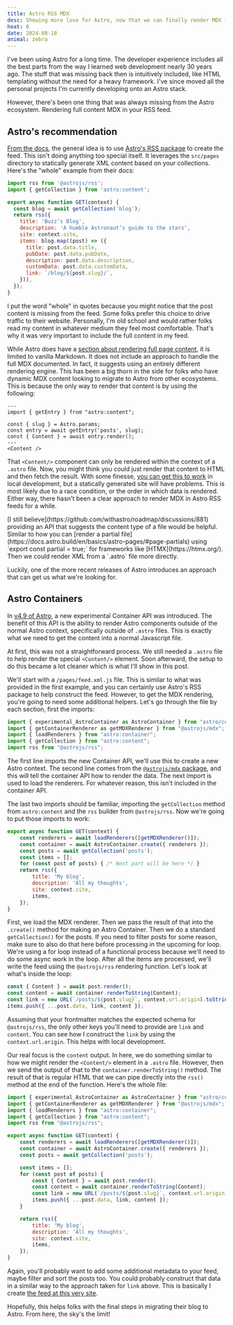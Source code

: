 ```yaml
---
title: Astro RSS MDX
desc: Showing more love for Astro, now that we can finally render MDX in RSS content.
heat: 0
date: 2024-08-18
animal: zebra
---
```



I've been using Astro for a long time. The developer experience includes all the best parts from the way I learned web development nearly 30 years ago. The stuff that was missing back then is intuitively included, like HTML templating without the need for a heavy framework. I've since moved all the personal projects I'm currently developing onto an Astro stack.

However, there's been one thing that was always missing from the Astro ecosystem. Rendering full content MDX in your RSS feed.

## Astro's recommendation

[From the docs](https://docs.astro.build/en/guides/rss/), the general idea is to use [Astro's RSS package](https://www.npmjs.com/package/@astrojs/rss) to create the feed. This isn't doing anything too special itself. It leverages the `src/pages` directory to statically generate XML content based on your collections. Here's the "whole" example from their docs: 

```js
import rss from '@astrojs/rss';
import { getCollection } from 'astro:content';

export async function GET(context) {
  const blog = await getCollection('blog');
  return rss({
    title: 'Buzz’s Blog',
    description: 'A humble Astronaut’s guide to the stars',
    site: context.site,
    items: blog.map((post) => ({
      title: post.data.title,
      pubDate: post.data.pubDate,
      description: post.data.description,
      customData: post.data.customData,
      link: `/blog/${post.slug}/`,
    })),
  });
}
```

I put the word "whole" in quotes because you might notice that the post content is missing from the feed. Some folks prefer this choice to drive traffic to their website. Personally, I'm old school and would rather folks read my content in whatever medium they feel most comfortable. That's why it was very important to include the full content in my feed.

While Astro does have a [section about rendering full page content](https://docs.astro.build/en/guides/rss/#including-full-post-content), it is limited to vanilla Markdown. It does not include an approach to handle the full MDX documented. In fact, it suggests using an entirely different rendering engine. This has been a big thorn in the side for folks who have dynamic MDX content looking to migrate to Astro from other ecosystems. This is because the only way to render that content is by using the following:

```astro
---
import { getEntry } from "astro:content";

const { slug } = Astro.params;
const entry = await getEntry('posts', slug);
const { Content } = await entry.render();
---
<Content />
```

That `<Content/>` component can only be rendered within the context of a `.astro` file. Now, you might think you could just render that content to HTML and then fetch the result. With some finesse, [you can get this to work](https://github.com/ddamato/astro-mdx-rss) in local development, but a statically generated site will have problems. This is most likely due to a race condition, or the order in which data is rendered. Either way, there hasn't been a clear approach to render MDX in Astro RSS feeds for a while.

<Aside>
    [I still believe](https://github.com/withastro/roadmap/discussions/881) providing an API that suggests the content type of a file would be helpful. Similar to how you can [render a partial file](https://docs.astro.build/en/basics/astro-pages/#page-partials) using `export const partial = true;` for frameworks like [HTMX](https://htmx.org/). Then we could render XML from a `.astro` file more directly.
</Aside>

Luckily, one of the more recent releases of Astro introduces an approach that can get us what we're looking for.

## Astro Containers

In [v4.9 of Astro](https://astro.build/blog/astro-490/), a new experimental Container API was introduced. The benefit of this API is the ability to render Astro components outside of the normal Astro context, specifically outside of `.astro` files. This is exactly what we need to get the content into a normal Javascript file.

At first, this was not a straightforward process. We still needed a `.astro` file to help render the special `<Content/>` element. Soon afterward, the setup to do this became a lot cleaner which is what I'll show in this post.

We'll start with a `/pages/feed.xml.js` file. This is similar to what was provided in the first example, and you can certainly use Astro's RSS package to help construct the feed. However, to get the MDX rendering, you're going to need some additional helpers. Let's go through the file by each section, first the imports:

```js
import { experimental_AstroContainer as AstroContainer } from "astro/container";
import { getContainerRenderer as getMDXRenderer } from "@astrojs/mdx";
import { loadRenderers } from "astro:container";
import { getCollection } from "astro:content";
import rss from "@astrojs/rss";
```

The first line imports the new Container API, we'll use this to create a new Astro context. The second line comes from the [`@astrojs/mdx` package](https://www.npmjs.com/package/@astrojs/mdx), and this will tell the container API how to render the data. The next import is used to load the renderers. For whatever reason, this isn't included in the container API.

The last two imports should be familiar, importing the `getCollection` method from `astro:content` and the `rss` builder from `@astrojs/rss`. Now we're going to put those imports to work:

```js
export async function GET(context) {
    const renderers = await loadRenderers([getMDXRenderer()]);
    const container = await AstroContainer.create({ renderers });
    const posts = await getCollection('posts');
    const items = [];
    for (const post of posts) { /* Next part will be here */ }
    return rss({
        title: 'My blog',
        description: 'All my thoughts',
        site: context.site,
        items,
    });
}
```

First, we load the MDX renderer. Then we pass the result of that into the `.create()` method for making an Astro Container. Then we do a standard `getCollection()` for the posts. If you need to filter posts for some reason, make sure to also do that here before processing in the upcoming for loop. We're using a for loop instead of a functional process because we'll need to do some async work in the loop. After all the items are processed, we'll write the feed using the `@astrojs/rss` rendering function. Let's look at what's inside the loop:

```js
const { Content } = await post.render();
const content = await container.renderToString(Content);
const link = new URL(`/posts/${post.slug}`, context.url.origin).toString();    
items.push({ ...post.data, link, content });
```

Assuming that your frontmatter matches the expected schema for `@astrojs/rss`, the only other keys you'll need to provide are `link` and `content`. You can see how I construct the `link` by using the `context.url.origin`. This helps with local development.

Our real focus is the `content` output. In here, we do something similar to how we might render the `<Content/>` element in a `.astro` file. However, then we send the output of that to the `container.renderToString()` method. The result of that is regular HTML that we can pipe directly into the `rss()` method at the end of the function. Here's the whole file:

```js
import { experimental_AstroContainer as AstroContainer } from "astro/container";
import { getContainerRenderer as getMDXRenderer } from "@astrojs/mdx";
import { loadRenderers } from "astro:container";
import { getCollection } from "astro:content";
import rss from "@astrojs/rss";

export async function GET(context) {
    const renderers = await loadRenderers([getMDXRenderer()]);
    const container = await AstroContainer.create({ renderers });
    const posts = await getCollection('posts');

    const items = [];
    for (const post of posts) {
        const { Content } = await post.render();
        const content = await container.renderToString(Content);
        const link = new URL(`/posts/${post.slug}`, context.url.origin).toString();    
        items.push({ ...post.data, link, content });
    }

    return rss({
        title: 'My blog',
        description: 'All my thoughts',
        site: context.site,
        items,
    });
}
```

Again, you'll probably want to add some additional metadata to your feed, maybe filter and sort the posts too. You could probably construct that data in a similar way to the approach taken for `link` above. This is basically I create [the feed at this very site](/feed.xml).

Hopefully, this helps folks with the final steps in migrating their blog to Astro. From here, the sky's the limit!
